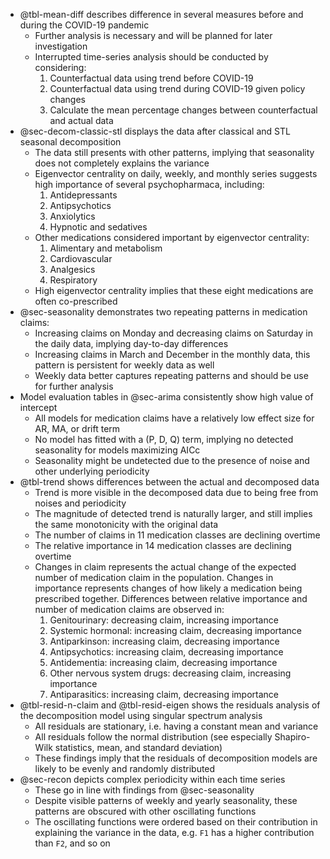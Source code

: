 - @tbl-mean-diff describes difference in several measures before and during the COVID-19 pandemic
  - Further analysis is necessary and will be planned for later investigation
  - Interrupted time-series analysis should be conducted by considering:
    1. Counterfactual data using trend before COVID-19
    1. Counterfactual data using trend during COVID-19 given policy changes
    1. Calculate the mean percentage changes between counterfactual and actual data
- @sec-decom-classic-stl displays the data after classical and STL seasonal decomposition
  - The data still presents with other patterns, implying that seasonality does not completely explains the variance
  - Eigenvector centrality on daily, weekly, and monthly series suggests high importance of several psychopharmaca, including:
    1. Antidepressants
    1. Antipsychotics
    1. Anxiolytics
    1. Hypnotic and sedatives
  - Other medications considered important by eigenvector centrality:
    1. Alimentary and metabolism
    1. Cardiovascular
    1. Analgesics
    1. Respiratory
  - High eigenvector centrality implies that these eight medications are often co-prescribed
- @sec-seasonality demonstrates two repeating patterns in medication claims:
  - Increasing claims on Monday and decreasing claims on Saturday in the daily data, implying day-to-day differences
  - Increasing claims in March and December in the monthly data, this pattern is persistent for weekly data as well
  - Weekly data better captures repeating patterns and should be use for further analysis
- Model evaluation tables in @sec-arima consistently show high value of intercept
  - All models for medication claims have a relatively low effect size for AR, MA, or drift term
  - No model has fitted with a (P, D, Q) term, implying no detected seasonality for models maximizing AICc
  - Seasonality might be undetected due to the presence of noise and other underlying periodicity
- @tbl-trend shows differences between the actual and decomposed data
  - Trend is more visible in the decomposed data due to being free from noises and periodicity
  - The magnitude of detected trend is naturally larger, and still implies the same monotonicity with the original data
  - The number of claims in 11 medication classes are declining overtime
  - The relative importance in 14 medication classes are declining overtime
  - Changes in claim represents the actual change of the expected number of medication claim in the population. Changes in importance represents changes of how likely a medication being prescribed together. Differences between relative importance and number of medication claims are observed in:
    1. Genitourinary: decreasing claim, increasing importance
    1. Systemic hormonal: increasing claim, decreasing importance
    1. Antiparkinson: increasing claim, decreasing importance
    1. Antipsychotics: increasing claim, decreasing importance
    1. Antidementia: increasing claim, decreasing importance
    1. Other nervous system drugs: decreasing claim, increasing importance
    1. Antiparasitics: increasing claim, decreasing importance
- @tbl-resid-n-claim and @tbl-resid-eigen shows the residuals analysis of the decomposition model using singular spectrum analysis
  - All residuals are stationary, i.e. having a constant mean and variance
  - All residuals follow the normal distribution (see especially Shapiro-Wilk statistics, mean, and standard deviation)
  - These findings imply that the residuals of decomposition models are likely to be evenly and randomly distributed
- @sec-recon depicts complex periodicity within each time series
  - These go in line with findings from @sec-seasonality
  - Despite visible patterns of weekly and yearly seasonality, these patterns are obscured with other oscillating functions
  - The oscillating functions were ordered based on their contribution in explaining the variance in the data, e.g. `F1` has a higher contribution than `F2`, and so on


